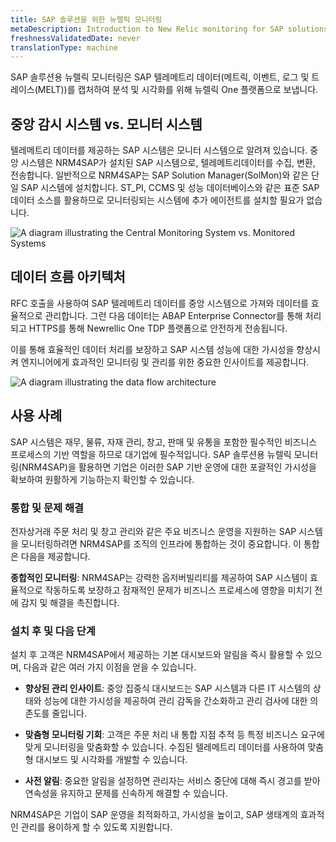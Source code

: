 ```yaml
---
title: SAP 솔루션을 위한 뉴렐릭 모니터링
metaDescription: Introduction to New Relic monitoring for SAP solutions.
freshnessValidatedDate: never
translationType: machine
---
```


SAP 솔루션용 뉴렐릭 모니터링은 SAP 텔레메트리 데이터(메트릭, 이벤트, 로그 및 트레이스(MELT))를 캡처하여 분석 및 시각화를 위해 뉴렐릭 One 플랫폼으로 보냅니다.

## 중앙 감시 시스템 vs. 모니터 시스템

텔레메트리 데이터를 제공하는 SAP 시스템은 모니터 시스템으로 알려져 있습니다. 중앙 시스템은 NRM4SAP가 설치된 SAP 시스템으로, 텔레메트리데이터를 수집, 변환, 전송합니다. 일반적으로 NRM4SAP는 SAP Solution Manager(SolMon)와 같은 단일 SAP 시스템에 설치합니다. ST\_PI, CCMS 및 성능 데이터베이스와 같은 표준 SAP 데이터 소스를 활용하므로 모니터링되는 시스템에 추가 에이전트를 설치할 필요가 없습니다.

<img title="Central Monitoring System vs. Monitored Systems" alt="A diagram illustrating the Central Monitoring System vs. Monitored Systems" src="/images/agentless-architecture.webp" width="" />

## 데이터 흐름 아키텍처

RFC 호출을 사용하여 SAP 텔레메트리 데이터를 중앙 시스템으로 가져와 데이터를 효율적으로 관리합니다. 그런 다음 데이터는 ABAP Enterprise Connector를 통해 처리되고 HTTPS를 통해 Newrellic One TDP 플랫폼으로 안전하게 전송됩니다.

이를 통해 효율적인 데이터 처리를 보장하고 SAP 시스템 성능에 대한 가시성을 향상시켜 엔지니어에게 효과적인 모니터링 및 관리를 위한 중요한 인사이트를 제공합니다.

<img title="Data Flow Architecture" alt="A diagram illustrating the data flow architecture" src="/images/SAP-Private-Cloud.webp" width="" />

## 사용 사례

SAP 시스템은 재무, 물류, 자재 관리, 창고, 판매 및 유통을 포함한 필수적인 비즈니스 프로세스의 기반 역할을 하므로 대기업에 필수적입니다. SAP 솔루션용 뉴렐릭 모니터링(NRM4SAP)을 활용하면 기업은 이러한 SAP 기반 운영에 대한 포괄적인 가시성을 확보하여 원활하게 기능하는지 확인할 수 있습니다.

### 통합 및 문제 해결

전자상거래 주문 처리 및 창고 관리와 같은 주요 비즈니스 운영을 지원하는 SAP 시스템을 모니터링하려면 NRM4SAP를 조직의 인프라에 통합하는 것이 중요합니다. 이 통합은 다음을 제공합니다.

**종합적인 모니터링**: NRM4SAP는 강력한 옵저버빌리티를 제공하여 SAP 시스템이 효율적으로 작동하도록 보장하고 잠재적인 문제가 비즈니스 프로세스에 영향을 미치기 전에 감지 및 해결을 촉진합니다.

### 설치 후 및 다음 단계

설치 후 고객은 NRM4SAP에서 제공하는 기본 대시보드와 알림을 즉시 활용할 수 있으며, 다음과 같은 여러 가지 이점을 얻을 수 있습니다.

* **향상된 관리 인사이트**: 중앙 집중식 대시보드는 SAP 시스템과 다른 IT 시스템의 상태와 성능에 대한 가시성을 제공하여 관리 감독을 간소화하고 관리 검사에 대한 의존도를 줄입니다.

* **맞춤형 모니터링 기회**: 고객은 주문 처리 내 통합 지점 추적 등 특정 비즈니스 요구에 맞게 모니터링을 맞춤화할 수 있습니다. 수집된 텔레메트리 데이터를 사용하여 맞춤형 대시보드 및 시각화를 개발할 수 있습니다.

* **사전 알림**: 중요한 알림을 설정하면 관리자는 서비스 중단에 대해 즉시 경고를 받아 연속성을 유지하고 문제를 신속하게 해결할 수 있습니다.

NRM4SAP은 기업이 SAP 운영을 최적화하고, 가시성을 높이고, SAP 생태계의 효과적인 관리를 용이하게 할 수 있도록 지원합니다.